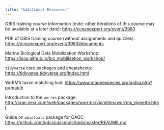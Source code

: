 ```yaml
---
title: "Additional Resources"
---
```


OBIS training course information (note: other iterations of this course may be available at a later date): <https://oceanexpert.org/event/3983>

PDF of OBIS training course (without assignments and quizzes): <https://oceanexpert.org/event/3983#documents>

Marine Biological Data Mobilization Workshop: <https://ioos.github.io/bio_mobilization_workshop/>

`tidyverse` core packages and cheatsheets: <https://tidyverse.tidyverse.org/index.html>

WoRMS taxon matching tool: <https://www.marinespecies.org/aphia.php?p=match>

Introduction to the `worrms` package: <http://cran.nexr.com/web/packages/worrms/vignettes/worrms_vignette.html>

Guide on `obistools` package for QAQC: <https://github.com/iobis/obistools/blob/master/README.md>

